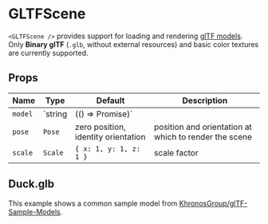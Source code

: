 
# GLTFScene

`<GLTFScene />` provides support for loading and rendering [glTF models](https://www.khronos.org/gltf/). Only **Binary glTF** (`.glb`, without external resources) and basic color textures are currently supported.

## Props

| Name    | Type                               | Default                             | Description                                                                                                                                                                                                     |
| ------- | ---------------------------------- | ----------------------------------- | --------------------------------------------------------------------------------------------------------------------------------------------------------------------------------------------------------------- |
| `model` | `string | (() => Promise<Object>)` |                                     | URL of a `.glb` file to load, or an async function resolving to a loaded model. (A `parseGLB` function is also exported if you want custom logic for loading the model.) The file must define a single `scene`. |
| `pose`  | `Pose`                             | zero position, identity orientation | position and orientation at which to render the scene                                                                                                                                                           |
| `scale` | `Scale`                            | `{ x: 1, y: 1, z: 1 }`              | scale factor                                                                                                                                                                                                    |

## Duck.glb

This example shows a common sample model from [KhronosGroup/glTF-Sample-Models](https://github.com/KhronosGroup/glTF-Sample-Models/tree/master/2.0).

<DuckScene />
